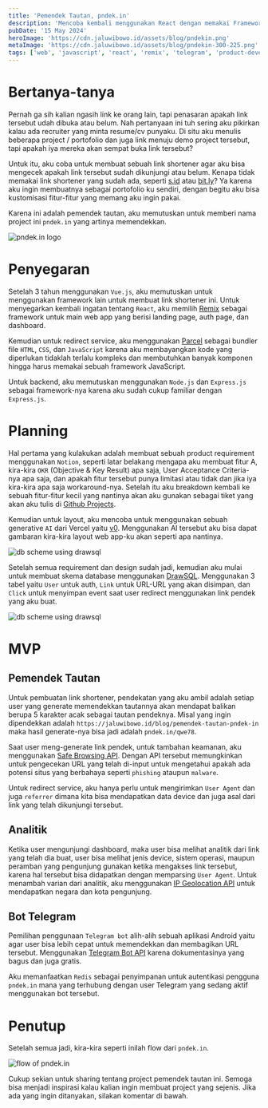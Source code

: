 ```yaml
---
title: 'Pemendek Tautan, pndek.in'
description: 'Mencoba kembali menggunakan React dengan memakai Framework Remix dan membuat sebuah pemendek tautan.'
pubDate: '15 May 2024'
heroImage: 'https://cdn.jaluwibowo.id/assets/blog/pndekin.png'
metaImage: 'https://cdn.jaluwibowo.id/assets/blog/pndekin-300-225.png'
tags: ['web', 'javascript', 'react', 'remix', 'telegram', 'product-development']
---
```


# Bertanya-tanya

Pernah ga sih kalian ngasih link ke orang lain, tapi penasaran apakah link tersebut udah dibuka atau belum. Nah pertanyaan ini tuh sering aku pikirkan kalau ada recruiter yang minta resume/cv punyaku. Di situ aku menulis beberapa project / portofolio dan juga link menuju demo project tersebut, tapi apakah iya mereka akan sempat buka link tersebut?

Untuk itu, aku coba untuk membuat sebuah link shortener agar aku bisa mengecek apakah link tersebut sudah dikunjungi atau belum. Kenapa tidak memakai link shortener yang sudah ada, seperti [s.id](https://home.s.id/) atau [bit.ly](https://bitly.com/)? Ya karena aku ingin membuatnya sebagai portofolio ku sendiri, dengan begitu aku bisa kustomisasi fitur-fitur yang memang aku ingin pakai.

Karena ini adalah pemendek tautan, aku memutuskan untuk memberi nama project ini `pndek.in` yang artinya memendekkan.

<img src="https://cdn.jaluwibowo.id/assets/pndekin/pndekin_meta.png" alt="pndek.in logo" loading="lazy" />

# Penyegaran

Setelah 3 tahun menggunakan `Vue.js`, aku memutuskan untuk menggunakan framework lain untuk membuat link shortener ini. Untuk menyegarkan kembali ingatan tentang `React`, aku memilih [Remix](https://remix.run/) sebagai framework untuk main web app yang berisi landing page, auth page, dan dashboard.

Kemudian untuk redirect service, aku menggunakan [Parcel](https://parceljs.org/) sebagai bundler file `HTML`, `CSS`, dan `JavaScript` karena aku membayangkan kode yang diperlukan tidaklah terlalu kompleks dan membutuhkan banyak komponen hingga harus memakai sebuah framework JavaScript.

Untuk backend, aku memutuskan menggunakan `Node.js` dan `Express.js` sebagai framework-nya karena aku sudah cukup familiar dengan `Express.js`.

# Planning

Hal pertama yang kulakukan adalah membuat sebuah product requirement menggunakan `Notion`, seperti latar belakang mengapa aku membuat fitur A, kira-kira `OKR` (Objective & Key Result) apa saja, User Acceptance Criteria-nya apa saja, dan apakah fitur tersebut punya limitasi atau tidak dan jika iya kira-kira apa saja workaround-nya. Setelah itu aku breakdown kembali ke sebuah fitur-fitur kecil yang nantinya akan aku gunakan sebagai tiket yang akan aku tulis di [Github Projects](https://docs.github.com/en/issues/planning-and-tracking-with-projects/learning-about-projects/about-projects).

Kemudian untuk layout, aku mencoba untuk menggunakan sebuah generative `AI` dari Vercel yaitu [v0](https://vercel.com/blog/announcing-v0-generative-ui). Menggunakan AI tersebut aku bisa dapat gambaran kira-kira layout web app-ku akan seperti apa nantinya.

<img src="https://cdn.jaluwibowo.id/assets/blog/pndekin-v0.png" alt="db scheme using drawsql" loading="lazy" />

Setelah semua requirement dan design sudah jadi, kemudian aku mulai untuk membuat skema database menggunakan [DrawSQL](https://drawsql.app/). Menggunakan 3 tabel yaitu `User` untuk auth, `Link` untuk URL-URL yang akan disimpan, dan `Click` untuk menyimpan event saat user redirect menggunakan link pendek yang aku buat.

<img src="https://cdn.jaluwibowo.id/assets/blog/pndekin-db-scheme.png" alt="db scheme using drawsql" loading="lazy" />

# MVP

## Pemendek Tautan

Untuk pembuatan link shortener, pendekatan yang aku ambil adalah setiap user yang generate memendekkan tautannya akan mendapat balikan berupa 5 karakter acak sebagai tautan pendeknya. Misal yang ingin dipendekkan adalah `https://jaluwibowo.id/blog/pemendek-tautan-pndek-in` maka hasil generate-nya bisa jadi adalah `pndek.in/qwe78`.

Saat user meng-generate link pendek, untuk tambahan keamanan, aku menggunakan [Safe Browsing API](https://developers.google.com/safe-browsing/v4). Dengan API tersebut memungkinkan untuk pengecekan URL yang telah di-input untuk mengetahui apakah ada potensi situs yang berbahaya seperti `phishing` ataupun `malware`.

Untuk redirect service, aku hanya perlu untuk mengirimkan `User Agent` dan juga `referrer` dimana kita bisa mendapatkan data device dan juga asal dari link yang telah dikunjungi tersebut.

## Analitik

Ketika user mengunjungi dashboard, maka user bisa melihat analitik dari link yang telah dia buat, user bisa melihat jenis device, sistem operasi, maupun peramban yang pengunjung gunakan ketika mengakses link tersebut, karena hal tersebut bisa didapatkan dengan memparsing `User Agent`. Untuk menambah varian dari analitik, aku menggunakan [IP Geolocation API](https://dev.maxmind.com/geoip/geolite2-free-geolocation-data) untuk mendapatkan negara dan kota pengunjung.

## Bot Telegram

Pemilihan penggunaan `Telegram bot` alih-alih sebuah aplikasi Android yaitu agar user bisa lebih cepat untuk memendekkan dan membagikan URL tersebut. Menggunakan [Telegram Bot API](https://core.telegram.org/bots) karena dokumentasinya yang bagus dan juga gratis.

Aku memanfaatkan `Redis` sebagai penyimpanan untuk autentikasi pengguna `pndek.in` mana yang terhubung dengan user Telegram yang sedang aktif menggunakan bot tersebut.

# Penutup

Setelah semua jadi, kira-kira seperti inilah flow dari `pndek.in`.

<img src="https://cdn.jaluwibowo.id/assets/blog/pndekin-flow.png" alt="flow of pndek.in" loading="lazy" />

Cukup sekian untuk sharing tentang project pemendek tautan ini. Semoga bisa menjadi inspirasi kalau kalian ingin membuat project yang sejenis. Jika ada yang ingin ditanyakan, silakan komentar di bawah.
